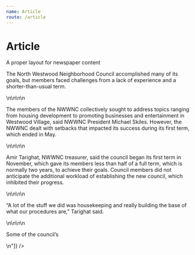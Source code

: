 ```yaml
---
name: Article
route: /article
---
```



# Article

A proper layout for newspaper content

<Props of={Article} />

<Playground>
  <Article
  headline='The Quad: &#8216;Black Christmas&#8217; remake to regift feminism to horror genre 45 years later'
  caption='<p>Christmas came early this year &#8211; at least, if you&#8217;re a horror fan.\n&#8216;Tis the season for nostalgia, since early last month, two high-profile projects were unveiled.</p>\n'
  url="./#"
  date={new Date()}
  authors={[{
  name: "Ryan Wu",
  url: "./#",
  }]}
  category={{
  name: "News",
  url: "./#",
  }}
  featureimg="https://dailybruin.com/images/2019/06/web.ae_.lorenzo.picA_.AK_-640x427.jpg"
  authorimg="https://i.kym-cdn.com/entries/icons/original/000/021/464/14608107_1180665285312703_1558693314_n.jpg"
  content={["\n<p>The North Westwood Neighborhood Council accomplished many of its goals, but members faced challenges from a lack of experience and a shorter-than-usual term.</p>\n\n\n\n<p>The members of the NWWNC collectively sought to address topics ranging from housing development to promoting businesses and entertainment in Westwood Village, said NWWNC President Michael Skiles. However, the NWWNC dealt with setbacks that impacted its success during its first term, which ended in May.</p>\n\n\n\n<p>Amir Tarighat, NWWNC treasurer, said the council began its first term in November, which gave its members less than half of a full term, which is normally two years, to achieve their goals. Council members did not anticipate the additional workload of establishing the new council, which inhibited their progress.</p>\n\n\n\n<p>“A lot of the stuff we did was housekeeping and really building the base of what our procedures are,” Tarighat said.</p>\n\n\n\n<p>Some of the council’s </p>\n"]}
  />

</Playground>
